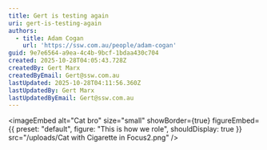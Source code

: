 ```yaml
---
title: Gert is testing again
uri: gert-is-testing-again
authors:
  - title: Adam Cogan
    url: 'https://ssw.com.au/people/adam-cogan'
guid: 9e7e6564-a9ea-4c4b-9bcf-1bdaa430c704
created: 2025-10-28T04:05:43.728Z
createdBy: Gert Marx
createdByEmail: Gert@ssw.com.au
lastUpdated: 2025-10-28T04:11:56.360Z
lastUpdatedBy: Gert Marx
lastUpdatedByEmail: Gert@ssw.com.au
---
```


<imageEmbed
  alt="Cat bro"
  size="small"
  showBorder={true}
  figureEmbed={{
    preset: "default",
    figure: "This is how we role",
    shouldDisplay: true
  }}
  src="/uploads/Cat with Cigarette in Focus2.png"
/>

<youtubeEmbed url="https://youtu.be/v2AC41dglnM?si=LuVqm8UiwqSHdVhM" description="🇦🇺" />
